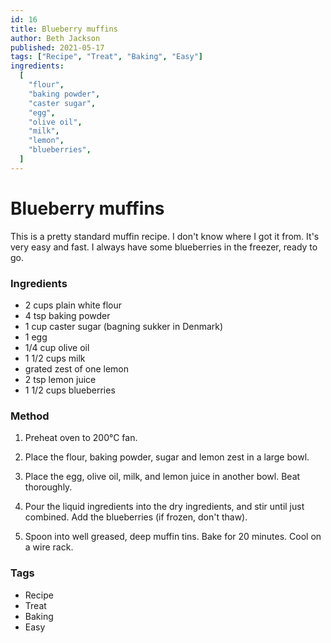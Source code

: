 ```yaml
---
id: 16
title: Blueberry muffins
author: Beth Jackson
published: 2021-05-17
tags: ["Recipe", "Treat", "Baking", "Easy"]
ingredients:
  [
    "flour",
    "baking powder",
    "caster sugar",
    "egg",
    "olive oil",
    "milk",
    "lemon",
    "blueberries",
  ]
---
```


# Blueberry muffins

<BlogTextWrapper>

This is a pretty standard muffin recipe. I don't know where I got it from. It's very easy and fast. I always have some blueberries in the freezer, ready to go.

</BlogTextWrapper>

<BlogTextWrapper>

### Ingredients

- 2 cups plain white flour
- 4 tsp baking powder
- 1 cup caster sugar (bagning sukker in Denmark)
- 1 egg
- 1/4 cup olive oil
- 1 1/2 cups milk
- grated zest of one lemon
- 2 tsp lemon juice
- 1 1/2 cups blueberries

</BlogTextWrapper>

<BlogTextWrapper>

### Method

1. Preheat oven to 200°C fan.

2. Place the flour, baking powder, sugar and lemon zest in a large bowl.

3. Place the egg, olive oil, milk, and lemon juice in another bowl. Beat thoroughly.

4. Pour the liquid ingredients into the dry ingredients, and stir until just combined. Add the blueberries (if frozen, don't thaw).

5. Spoon into well greased, deep muffin tins. Bake for 20 minutes. Cool on a wire rack.

<Timer inputHours={0} inputMinutes={20} inputSeconds={0} />

</BlogTextWrapper>

<BlogTextWrapper>

### Tags

- Recipe
- Treat
- Baking
- Easy

</BlogTextWrapper>
